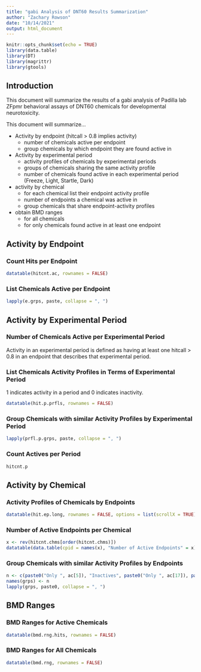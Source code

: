```yaml
---
title: "gabi Analysis of DNT60 Results Summarization"
author: "Zachary Rowson"
date: "10/14/2021"
output: html_document
---
```


```r
knitr::opts_chunk$set(echo = TRUE)
library(data.table)
library(DT)
library(magrittr)
library(gtools)
```

## Introduction

This document will summarize the results of a gabi analysis of Padilla lab ZFpmr behavioral assays of DNT60 chemicals for developmental neurotoxicity.

This document will summarize...

* Activity by endpoint (hitcall > 0.8 implies activity)
  + number of chemicals active per endpoint
  + group chemicals by which endpoint they are found active in
* Activity by experimental period
  + activity profiles of chemicals by experimental periods
  + groups of chemicals sharing the same activity profile
  + number of chemicals found active in each experimental period (Freeze, Light, Startle, Dark)
* activity by chemical
  + for each chemical list their endpoint activity profile
  + number of endpoints a chemical was active in
  + group chemicals that share endpoint-activity profiles
* obtain BMD ranges
  + for all chemicals
  + for only chemicals found active in at least one endpoint
  
## Activity by Endpoint

### Count Hits per Endpoint
```r
datatable(hitcnt.ac, rownames = FALSE)
```

### List Chemicals Active per Endpoint
```r
lapply(e.grps, paste, collapse = ", ")
```

## Activity by Experimental Period

### Number of Chemicals Active per Experimental Period

Activity in an experimental period is defined as having at least one hitcall > 0.8 in an endpoint that describes that experimental period.

### List Chemicals Activity Profiles in Terms of Experimental Period

1 indicates activity in a period and 0 indicates inactivity.
```r
datatable(hit.p.prfls, rownames = FALSE)
```

### Group Chemicals with similar Activity Profiles by Experimental Period
```r
lapply(prfl.p.grps, paste, collapse = ", ")
```

### Count Actives per Period
```r
hitcnt.p
```

## Activity by Chemical

### Activity Profiles of Chemicals by Endpoints

```r
datatable(hit.ep.long, rownames = FALSE, options = list(scrollX = TRUE), width = 1000)
```

### Number of Active Endpoints per Chemical

```r
x <- rev(hitcnt.chms[order(hitcnt.chms)])
datatable(data.table(cpid = names(x), "Number of Active Endpoints" = x), rownames = FALSE)
```

### Group Chemicals with similar Activity Profiles by Endpoints
```r
n <- c(paste0("Only ", ac[5]), "Inactives", paste0("Only ", ac[17]), paste0(ac[12], " and ", ac[18]))
names(grps) <- n
lapply(grps, paste0, collapse = ", ")
```

## BMD Ranges

### BMD Ranges for Active Chemicals

```r
datatable(bmd.rng.hits, rownames = FALSE)
```

### BMD Ranges for All Chemicals

```r
datatable(bmd.rng, rownames = FALSE)
```
